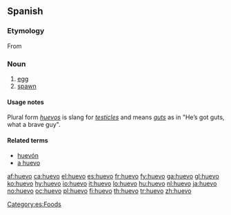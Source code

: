 ==Spanish==

===Etymology===
From {{etyl|la|es}} {{term|ovum||lang=la}}

===Noun===
{{es-noun-m}}

# [[egg]]
# [[spawn]]

====Usage notes====
Plural form ''[[huevos]]'' is slang for ''[[testicle]]s'' and means ''[[guts]]'' as in "He’s got guts, what a brave guy".

====Related terms====
* [[huevón]]
* [[a huevo]]

[[Category:es:Foods]]

[[af:huevo]]
[[ca:huevo]]
[[el:huevo]]
[[es:huevo]]
[[fr:huevo]]
[[fy:huevo]]
[[ga:huevo]]
[[gl:huevo]]
[[ko:huevo]]
[[hy:huevo]]
[[io:huevo]]
[[it:huevo]]
[[lo:huevo]]
[[hu:huevo]]
[[nl:huevo]]
[[ja:huevo]]
[[no:huevo]]
[[oc:huevo]]
[[pl:huevo]]
[[fi:huevo]]
[[th:huevo]]
[[tr:huevo]]
[[zh:huevo]]